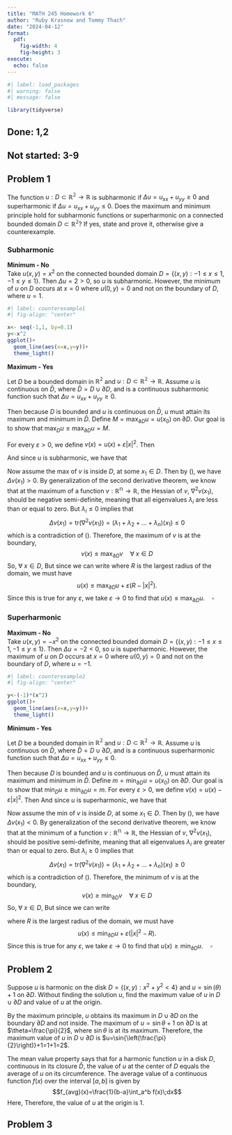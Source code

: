 ```yaml
---
title: "MATH 245 Homework 6"
author: "Ruby Krasnow and Tommy Thach"
date: "2024-04-12"
format: 
  pdf:
    fig-width: 4
    fig-height: 3
execute: 
  echo: false
---
```


```r
#| label: load_packages
#| warning: false
#| message: false

library(tidyverse)
```

## Done: 1,2
## Not started: 3-9

## Problem 1

The function $u: D \subset \mathbb{R^2} \rightarrow \mathbb{R}$ is subharmonic if $\Delta u = u_{xx}+u_{yy} \geq 0$ and superharmonic if $\Delta u = u_{xx}+u_{yy} \leq 0$. Does the maximum and minimum principle hold for subharmonic functions or superharmonic on a connected bounded domain $D \subset \mathbb{R^2}$? If yes, state and prove it, otherwise give a counterexample.

### Subharmonic

**Minimum - No**  
Take $u(x,y)=x^2$ on the connected bounded domain $D=\{(x,y):-1\leq x \leq 1, -1\leq y \leq 1\}$. Then $\Delta u = 2 >0$, so $u$ is subharmonic. However, the minimum of $u$ on $D$ occurs at $x=0$ where $u(0,y)=0$ and not on the boundary of $D$, where $u=1$.

```r
#| label: counterexample1
#| fig-align: "center"

x<- seq(-1,1, by=0.1)
y<-x^2
ggplot()+
  geom_line(aes(x=x,y=y))+
  theme_light()
```

**Maximum - Yes**

Let $D$ be a bounded domain in $\mathbb{R^2}$ and $u: D \subset \mathbb{R^2} \rightarrow \mathbb{R}$. Assume $u$ is continuous on $\bar{D}$, where $\bar{D}=D \cup \partial D$, and is a continuous subharmonic function such that $\Delta u = u_{xx}+u_{yy} \geq 0$. 


Then because $D$ is bounded and $u$ is continuous on $\bar{D}$, $u$ must attain its maximum and minimum in $\bar{D}$. Define $M=\max_{\partial D} u=u(x_0)$ on $\partial D$. Our goal is to show that $\max_{D}u \leq \max_{\partial D}u=M$.

For every $\varepsilon >0$, we define $v(x)=u(x)+\varepsilon \lvert x \rvert^2$. Then
\begin{align*}
\Delta v& = \Delta u + \varepsilon \Delta \lvert x \rvert^2 \\
        &= \Delta u+\varepsilon \sum_{i=1}^{n} \frac{\partial^2 \Delta \lvert x\rvert^2}{\partial x_{i}^2} \\
        &= \Delta u+ \varepsilon(2+2+...+2) \\
        & = \Delta u+ 2n\varepsilon
\end{align*}

And since $u$ is subharmonic, we have that
\begin{equation}\label{eqn:max_princ}
\Delta v = \Delta u+ 2n\varepsilon > 0
\end{equation}

Now assume the max of $v$ is inside $D$, at some $x_1 \in D$. Then by (\ref{eqn:max_princ}), we have $\Delta v(x_1)>0$. By generalization of the second derivative theorem, we know that at the maximum of a function $v:\mathbb{R^n} \rightarrow \mathbb{R}$, the Hessian of $v$, $\nabla^2 v(x_1)$, should be negative semi-definite, meaning that all eigenvalues $\lambda_i$ are less than or equal to zero. But $\lambda_i \leq 0$ implies that
$$\Delta v(x_1)=\text{tr}\left(\nabla^2 v(x_1)\right)=(\lambda_1+\lambda_2+...+\lambda_n)(x_1) \leq 0$$
which is a contradiction of (\ref{eqn:max_princ}). Therefore, the maximum of $v$ is at the boundary,
$$v(x) \leq \max_{\partial D}v \quad \forall \;x \in D $$
So, $\forall \;x \in D,$
\begin{align*}
u(x)&=v(x)-\varepsilon\lvert x\rvert^2 \\
&\leq \max_{\partial D}v-\varepsilon\lvert x\rvert^2
\end{align*}
But since we can write
\begin{align*}
\max_{\partial D}v-\varepsilon\lvert x\rvert^2& = \max_{\partial D} \left(u(x)+\varepsilon\lvert x\rvert^2  \right)-\varepsilon\lvert x\rvert^2 \\
&= \max_{\partial D} u+\varepsilon\left(R-\lvert x\rvert^2 \right),
\end{align*}
where $R$ is the largest radius of the domain, we must have
$$u(x)\leq \max_{\partial D} u+\varepsilon\left(R-\lvert x\rvert^2 \right). $$
Since this is true for any $\varepsilon$, we take $\varepsilon \rightarrow 0$ to find that 
$u(x) \leq \max_{\partial D} u.\quad \square$

### Superharmonic

**Maximum - No**  
Take $u(x,y)=-x^2$ on the connected bounded domain $D=\{(x,y):-1\leq x \leq 1, -1\leq y \leq 1\}$. Then $\Delta u = -2 < 0$, so $u$ is superharmonic. However, the maximum of $u$ on $D$ occurs at $x=0$ where $u(0,y)=0$ and not on the boundary of $D$, where $u=-1$.

```r
#| label: counterexample2
#| fig-align: "center"

y<-(-1)*(x^2)
ggplot()+
  geom_line(aes(x=x,y=y))+
  theme_light()
```

**Minimum - Yes**

Let $D$ be a bounded domain in $\mathbb{R^2}$ and $u: D \subset \mathbb{R^2} \rightarrow \mathbb{R}$. Assume $u$ is continuous on $\bar{D}$, where $\bar{D}=D \cup \partial D$, and is a continuous superharmonic function such that $\Delta u = u_{xx}+u_{yy} \leq 0$. 

Then because $D$ is bounded and $u$ is continuous on $\bar{D}$, $u$ must attain its maximum and minimum in $\bar{D}$. Define $m=\min_{\partial D} u=u(x_0)$ on $\partial D$. Our goal is to show that $\min_{D}u \geq \min_{\partial D}u=m$. For every $\varepsilon >0$, we define $v(x)=u(x)-\varepsilon \lvert x \rvert^2$. Then
\begin{align*}
\Delta v& = \Delta u - \varepsilon \Delta \lvert x \rvert^2 \\
        &= \Delta u-\varepsilon \sum_{i=1}^{n} \frac{\partial^2 \Delta \lvert x\rvert^2}{\partial x_{i}^2} \\
        &= \Delta u- \varepsilon(2+2+...+2) \\
        & = \Delta u- 2n\varepsilon
\end{align*}
And since $u$ is superharmonic, we have that
\begin{equation}\label{eqn:min_princ}
\Delta v = \Delta u- 2n\varepsilon <0
\end{equation}

Now assume the min of $v$ is inside $D$, at some $x_1 \in D$. Then by (\ref{eqn:min_princ}), we have $\Delta v(x_1)<0$. By generalization of the second derivative theorem, we know that at the minimum of a function $v:\mathbb{R^n} \rightarrow \mathbb{R}$, the Hessian of $v$, $\nabla^2 v(x_1)$, should be positive semi-definite, meaning that all eigenvalues $\lambda_i$ are greater than or equal to zero. But $\lambda_i \geq 0$ implies that
$$\Delta v(x_1)=\text{tr}\left(\nabla^2 v(x_1)\right)=(\lambda_1+\lambda_2+...+\lambda_n)(x_1) \geq 0$$
which is a contradiction of (\ref{eqn:min_princ}). Therefore, the minimum of $v$ is at the boundary,
$$v(x) \geq \min_{\partial D}v \quad \forall \;x \in D $$
So, $\forall \;x \in D,$
\begin{align*}
u(x)&=v(x)+\varepsilon\lvert x\rvert^2 \\
&\leq \min_{\partial D}v+\varepsilon\lvert x\rvert^2
\end{align*}
But since we can write
\begin{align*}
\min_{\partial D}v+\varepsilon\lvert x\rvert^2& = \min_{\partial D} \left(u(x)-\varepsilon\lvert x\rvert^2  \right)+\varepsilon\lvert x\rvert^2 \\
&= \min_{\partial D} u+\varepsilon\left(\lvert x\rvert^2 -R\right),
\end{align*}

where $R$ is the largest radius of the domain, we must have
$$u(x) \leq \min_{\partial D} u+\varepsilon\left(\lvert x\rvert^2-R \right). $$
Since this is true for any $\varepsilon$, we take $\varepsilon \rightarrow 0$ to find that 
$u(x) \geq \min_{\partial D} u.\quad \square$

## Problem 2  

Suppose $u$ is harmonic on the disk $D=\{(x, y):x^2+y^2< 4\}$ and $u = \sin{(\theta)} + 1$ on
$\partial D$. Without finding the solution $u$, find the maximum value of $u$ in $D \cup \partial D$ and value of $u$ at the origin.

By the maximum principle, $u$ obtains its maximum in $D \cup \partial D$ on the boundary $\partial D$ and not inside. The maximum of $u=\sin{\theta}+1$ on $\partial D$ is at $\theta=\frac{\pi}{2}$, where $\sin{\theta}$ is at its maximum. Therefore, the maximum value of $u$ in $D \cup \partial D$ is $u=\sin{\left(\frac{\pi}{2}\right)}+1=1+1=2$.  

The mean value property says that for a harmonic function $u$ in a disk $D$, continuous in its closure $\bar{D}$, the value of $u$ at the center of $D$ equals the average of $u$ on its circumference. The average value of a continuous function $f(x)$ over the interval $[a,b]$ is given by 
$$f_{avg}(x)=\frac{1}{b-a}\int_a^b f(x)\;dx$$
Here,
\begin{align*}
u_{avg}(\theta)& =\frac{1}{2\pi}\int_0^{2\pi} (\sin\theta+1)\;d\theta \\
&=\frac{1}{2\pi}\Bigl[(\cos\theta+\theta) \Bigr]_0^{2\pi} \\
&=\frac{1}{2\pi}\Bigl[(\cos{2\pi}+2\pi)-\cos{0} \Bigr] \\
&= \frac{1}{2\pi}(1+2\pi-1)=1
\end{align*}
Therefore, the value of $u$ at the origin is 1.

## Problem 3
